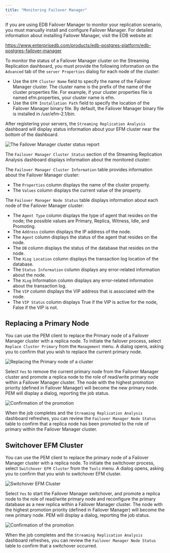 ```yaml
---
title: "Monitoring Failover Manager"
---
```


If you are using EDB Failover Manager to monitor your replication scenario, you must manually install and configure Failover Manager. For detailed information about installing Failover Manager, visit the EDB website at:

<https://www.enterprisedb.com/products/edb-postgres-platform/edb-postgres-failover-manager>

To monitor the status of a Failover Manager cluster on the Streaming Replication dashboard, you must provide the following information on the `Advanced` tab of the `server Properties` dialog for each node of the cluster:

-   Use the `EFM Cluster Name` field to specify the name of the Failover Manager cluster. The cluster name is the prefix of the name of the cluster properties file. For example, if your cluster properties file is named efm.properties, your cluster name is efm.
-   Use the `EFM Installation Path` field to specify the location of the Failover Manager binary file. By default, the Failover Manager binary file is installed in /usr/efm-2.1/bin.

After registering your servers, the `Streaming Replication Analysis` dashboard will display status information about your EFM cluster near the bottom of the dashboard.

![The Failover Manager cluster status report](../images/fm_cluster_status.png)

The `Failover Manager Cluster Status` section of the Streaming Replication Analysis dashboard displays information about the monitored cluster:

The `Failover Manager Cluster Information` table provides information about the Failover Manager cluster:

-   The `Properties` column displays the name of the cluster property.
-   The `Values` column displays the current value of the property.

The `Failover Manager Node Status` table displays information about each node of the Failover Manager cluster:

-   The `Agent Type` column displays the type of agent that resides on the node; the possible values are Primary, Replica, Witness, Idle, and Promoting.
-   The `Address` column displays the IP address of the node.
-   The `Agent` column displays the status of the agent that resides on the node.
-   The `DB` column displays the status of the database that resides on the node.
-   The `XLog Location` column displays the transaction log location of the database.
-   The `Status Information` column displays any error-related information about the node.
-   The `XLog` Information column displays any error-related information about the transaction log.
-   The `VIP` column displays the VIP address that is associated with the node.
-   The `VIP Status` column displays True if the VIP is active for the node, False if the VIP is not.

## Replacing a Primary Node

You can use the PEM client to replace the Primary node of a Failover Manager cluster with a replica node. To initiate the failover process, select `Replace Cluster Primary` from the `Management` menu. A dialog opens, asking you to confirm that you wish to replace the current primary node.

![Replacing the Primary node of a cluster](../images/fm_replace_primary.png)

Select `Yes` to remove the current primary node from the Failover Manager cluster and promote a replica node to the role of read/write primary node within a Failover Manager cluster. The node with the highest promotion priority (defined in Failover Manager) will become the new primary node. PEM will display a dialog, reporting the job status.

![Confirmation of the promotion](../images/fm_job_result.png)

When the job completes and the `Streaming Replication Analysis` dashboard refreshes, you can review the `Failover Manager Node Status` table to confirm that a replica node has been promoted to the role of primary within the Failover Manager cluster.

## Switchover EFM Cluster

You can use the PEM client to replace the primary node of a Failover Manager cluster with a replica node. To initiate the switchover process, select `Switchover EFM Cluster` from the `Tools` menu. A dialog opens, asking you to confirm that you wish to switchover EFM cluster.

![Switchover EFM Cluster](../images/fm_switchover_cluster.png)

Select `Yes` to start the Failover Manager switchover, and promote a replica node to the role of read/write primary node and reconfigure the primary database as a new replica within a Failover Manager cluster. The node with the highest promotion priority (defined in Failover Manager) will become the new primary node. PEM will display a dialog, reporting the job status.

![Confirmation of the promotion](../images/fm_switchover_job_result.png)

When the job completes and the `Streaming Replication Analysis` dashboard refreshes, you can review the `Failover Manager Node Status` table to confirm that a switchover occurred.
